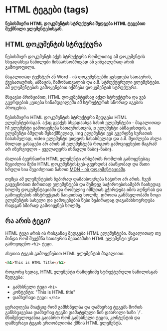 # HTML ტეგები (tags)
**ნებისმიერი HTML დოკუმენტის სტრუქტურა შედგება HTML ტეგებით შექმნილი ელემენტებისგან.**

## HTML დოკუმენტის სტრუქტურა
ნებისმიერ დოკუმენტს აქვს სტრუქტურა რომლითაც ამ დოკუმენტის სხვადასხვა ნაწილები შინაარსობრივად ან ვიზუალურად არის გამოყოფილი. 

მაგალითად ტექსტურ ან Word - ის დოკუმენტებში გვხვდება სათაურის, ქვესათაურის, აბზაცის, ჩამონათვალის და ა.შ. სტრუქტურული ელემენტები. ამ ელემენტების გამოყენებით იქმნება დოკუმენტის სტრუქტურა. 

მსგავსი პრინციპით, HTML დოკუმენტებსაც აქვთ სტრუქტურა და ვებ გვერდების კეთება სინამდვილეში ამ სტრუქტურის სწორად აგების პროცესია.

ნებისმიერი HTML დოკუმენტის სტრუქტურა შედგება HTML ელემენტებისგან. აქაც გვაქვს სხვადასხვა სახის ელემენტები - მაგალითად h1 ელემენტი გამოიყენება სათაურისთვის, p ელემენტი აბზაცისთვის, a ელემენტი ბმულის შესაქმნელად, img ელემენტი ვებ გვერდზე სურათის ჩასასმელად, video ელემენტი ვიდეოს ჩასასმელად და ა.შ. შეიძლება ახლა მთლად გასაგები არ არის ამ ელემენტებს როგორ გამოვიყენებთ მაგრამ არ ინერვიულო - ყველაფერს ისწავლი ნაბიჯ-ნაბიჯ.

ძალიან ბევრნაირი HTML ელემენტი არსებობს რომლის გამოყენებაც შეგიძლია შენი HTML დოკუმენტის(ვებ-გვერდის) ასაწყობად და მათი სრული სია შეგიძლიათ ნახოთ [MDN - ის დოკუმენტაციაში](https://developer.mozilla.org/en-US/docs/Web/HTML/Element).

თუმცა ამ ელემენტების ზეპირად დამახსოვრება საჭირო არ არის. ჩვენ გავეცნობით ძირითად ელემენტებს და შემდეგ საჭიროებისამებრ ჩაიხედავ ხოლმე დოკუმენტაციაში და რომელიც იმწუთას გჭირდება იმის აღწერას და გამოყენების ინსტრუქციას წაიკითხავ ხოლმე. დროთა განმავლობაში ზოგი ელემენტის სახელი და გამოყენების წესი ზეპირადაც დაგამახსოვრდება რადგან ხშირად გამოიყენებ ხოლმე.

## რა არის ტეგი?
HTML ტეგი არის ის რისგანაც შედგება HTML ელემენტები. მაგალითად თუ მინდა რომ შევქმნა სათაურის შესაბამისი HTML ელემენტი უნდა გამოვიყენო `<h1>` ტეგი. 

ასეთია ტეგის გამოყენებით HTML ელემენტის მაგალითი:
```html
<h1>This is HTML Title</h1>
```

როგორც ხედავ, HTML ელემენტი რამდენიმე სტრუქტურული ნაწილისგან შედგება:
- გამხსნელი ტეგი `<h1>`
- კონტენტი: "This is HTML title"
- დამხურავი ტეგი: `</h1>`

 
<Callout emoji="💡">
  ყურადღება მიაქციე რომ გამხსნელსა და დამხურავ ტეგებს შორის განსხვავებაა დამხურავ ტეგში დამატებული წინ დახრილი ხაზი `/`.
</Callout>

<Callout type='info' emoji="ℹ️">
  მნიშვნელოვანია გაიაზრო რომ გამხსნელი ტეგის, კონტენტის და დამხურავი ტეგის ერთობლიობა ქმნის HTML ელემენტს.
</Callout>

